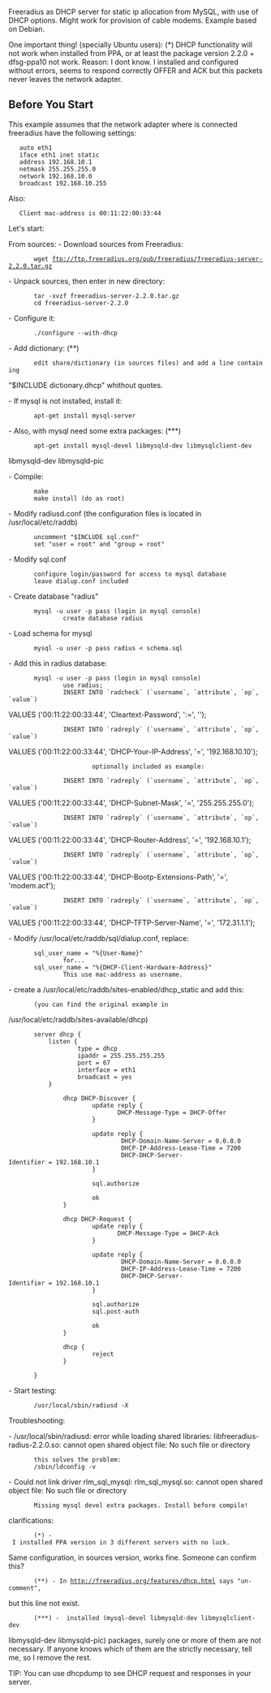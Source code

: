 Freeradius as DHCP server for static ip allocation from MySQL, with
use of DHCP options.
Might work for provision of cable modems.
Example based on Debian.

One important thing! (specially Ubuntu users):  (*)
DHCP functionality will not work when installed from PPA, or at least
the package version 2.2.0 + dfsg-ppa10 not work.
Reason: I dont know. I installed and configured without errors, seems
to respond correctly OFFER and ACK but this packets never leaves the
network adapter.

==Before You Start==

This example assumes that the network adapter where is connected freeradius have the following settings:

    auto eth1
    iface eth1 inet static
    address 192.168.10.1
    netmask 255.255.255.0
    network 192.168.10.0
    broadcast 192.168.10.255

Also:

    Client mac-address is 00:11:22:00:33:44


Let's start:

From sources:
- Download sources from Freeradius:
        wget ftp://ftp.freeradius.org/pub/freeradius/freeradius-server-2.2.0.tar.gz

- Unpack sources, then enter in new directory:
        tar -xvzf freeradius-server-2.2.0.tar.gz
        cd freeradius-server-2.2.0

- Configure it:
        ./configure --with-dhcp

- Add dictionary:           (**)
        edit share/dictionary (in sources files) and add a line containing
"$INCLUDE dictionary.dhcp" whithout quotes.

- If mysql is not installed, install it:
        apt-get install mysql-server

- Also, with mysql need some extra packages:    (***)
        apt-get install mysql-devel libmysqld-dev libmysqlclient-dev
libmysqld-dev libmysqld-pic

- Compile:
        make
        make install (do as root)

- Modify radiusd.conf (the configuration files is located in
/usr/local/etc/raddb)
        uncomment "$INCLUDE sql.conf"
        set "user = root" and "group = root"

- Modify sql.conf
        configure login/password for access to mysql database
        leave dialup.conf included

- Create database "radius"
        mysql -u user -p pass (login in mysql console)
                create database radius

- Load schema for mysql
        mysql -u user -p pass radius < schema.sql

- Add this in radius database:
        mysql -u user -p pass (login in mysql console)
                use radius;
                INSERT INTO `radcheck` (`username`, `attribute`, `op`, `value`)
VALUES ('00:11:22:00:33:44', 'Cleartext-Password', ':=', '');
                INSERT INTO `radreply` (`username`, `attribute`, `op`, `value`)
VALUES ('00:11:22:00:33:44', 'DHCP-Your-IP-Address', '=',
'192.168.10.10');

                        optionally included as example:

                INSERT INTO `radreply` (`username`, `attribute`, `op`, `value`)
VALUES ('00:11:22:00:33:44', 'DHCP-Subnet-Mask', '=',
'255.255.255.0');
                INSERT INTO `radreply` (`username`, `attribute`, `op`, `value`)
VALUES ('00:11:22:00:33:44', 'DHCP-Router-Address', '=',
'192.168.10.1');
                INSERT INTO `radreply` (`username`, `attribute`, `op`, `value`)
VALUES ('00:11:22:00:33:44', 'DHCP-Bootp-Extensions-Path', '=',
'modem.acf');
                INSERT INTO `radreply` (`username`, `attribute`, `op`, `value`)
VALUES ('00:11:22:00:33:44', 'DHCP-TFTP-Server-Name', '=',
'172.31.1.1');

- Modify /usr/local/etc/raddb/sql/dialup.conf, replace:
        sql_user_name = "%{User-Name}"
                for...
        sql_user_name = "%{DHCP-Client-Hardware-Address}"
                This use mac-address as username.

- create a /usr/local/etc/raddb/sites-enabled/dhcp_static and add this:
        (you can find the original example in
/usr/local/etc/raddb/sites-available/dhcp)

        server dhcp {
            listen {
                    type = dhcp
                    ipaddr = 255.255.255.255
                    port = 67
                    interface = eth1
                    broadcast = yes
            }

                dhcp DHCP-Discover {
                        update reply {
                               DHCP-Message-Type = DHCP-Offer
                        }

                        update reply {
                                DHCP-Domain-Name-Server = 0.0.0.0
                                DHCP-IP-Address-Lease-Time = 7200
                                DHCP-DHCP-Server-Identifier = 192.168.10.1
                        }

                        sql.authorize

                        ok
                }

                dhcp DHCP-Request {
                        update reply {
                               DHCP-Message-Type = DHCP-Ack
                        }

                        update reply {
                                DHCP-Domain-Name-Server = 0.0.0.0
                                DHCP-IP-Address-Lease-Time = 7200
                                DHCP-DHCP-Server-Identifier = 192.168.10.1
                        }

                        sql.authorize
                        sql.post-auth

                        ok
                }

                dhcp {
                        reject
                }

        }

- Start testing:
        /usr/local/sbin/radiusd -X


Troubleshooting:

- /usr/local/sbin/radiusd: error while loading shared libraries:
libfreeradius-radius-2.2.0.so: cannot open shared object file: No such
file or directory
        this solves the problem:
        /sbin/ldconfig -v

- Could not link driver rlm_sql_mysql: rlm_sql_mysql.so: cannot open
shared object file: No such file or directory
        Missing mysql devel extra packages. Install before compile!


clarifications:
        (*) - I installed PPA version in 3 different servers with no luck.
Same configuration, in sources version, works fine. Someone can
confirm this?
        (**) - In http://freeradius.org/features/dhcp.html says "un-comment",
but this line not exist.
        (***) -  installed (mysql-devel libmysqld-dev libmysqlclient-dev
libmysqld-dev libmysqld-pic) packages, surely one or more of them are
not necessary. If anyone knows which of them are the strictly
necessary, tell me, so I remove the rest.


TIP: You can use dhcpdump to see DHCP request and responses in your server.
